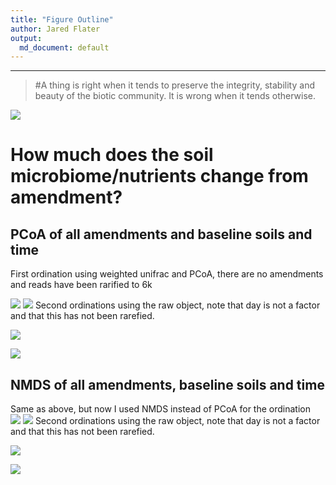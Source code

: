 ```yaml
---
title: "Figure Outline"
author: Jared Flater
output:
  md_document: default
---
```

****
>#A thing is right when it tends to preserve the integrity, stability and beauty of the biotic community. It is wrong when it tends otherwise.

![](./images/giphy.gif)

# How much does the soil microbiome/nutrients change from amendment?

## PCoA of all amendments and baseline soils and time

First ordination using weighted unifrac and PCoA, there are no amendments and reads have been rarified to 6k

![](./Figures/day.PCoA.wunifrac.png)
![](./Figures/trt.PCoA.wunifrac.png)
Second ordinations using the raw object, note that day is not a factor and that this has not been rarefied. 

![](./Figures/raw.day.PCoA.wunifrac.png)

![](./Figures/raw.trt.PCoA.wunifrac.png)

## NMDS of all amendments, baseline soils and time       
Same as above, but now I used NMDS instead of PCoA for the ordination     
![](./Figures/day.NMDS.wunifrac.png)
![](./Figures/trt.NMDS.wunifrac.png)
Second ordinations using the raw object, note that day is not a factor and that this has not been rarefied. 

![](./Figures/raw.day.NMDS.wunifrac.png)

![](./Figures/raw.trt.NMDS.wunifrac.png)